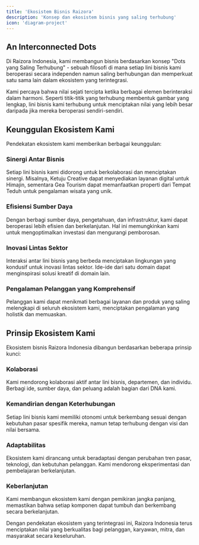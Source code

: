 ```yaml
---
title: 'Ekosistem Bisnis Raizora'
description: 'Konsep dan ekosistem bisnis yang saling terhubung'
icon: 'diagram-project'
---
```


## An Interconnected Dots

Di Raizora Indonesia, kami membangun bisnis berdasarkan konsep "Dots yang Saling Terhubung" - sebuah filosofi di mana setiap lini bisnis kami beroperasi secara independen namun saling berhubungan dan memperkuat satu sama lain dalam ekosistem yang terintegrasi.

Kami percaya bahwa nilai sejati tercipta ketika berbagai elemen berinteraksi dalam harmoni. Seperti titik-titik yang terhubung membentuk gambar yang lengkap, lini bisnis kami terhubung untuk menciptakan nilai yang lebih besar daripada jika mereka beroperasi sendiri-sendiri.

## Keunggulan Ekosistem Kami

Pendekatan ekosistem kami memberikan berbagai keunggulan:

### Sinergi Antar Bisnis
Setiap lini bisnis kami didorong untuk berkolaborasi dan menciptakan sinergi. Misalnya, Ketuju Creative dapat menyediakan layanan digital untuk Himajin, sementara Gea Tourism dapat memanfaatkan properti dari Tempat Teduh untuk pengalaman wisata yang unik.

### Efisiensi Sumber Daya
Dengan berbagi sumber daya, pengetahuan, dan infrastruktur, kami dapat beroperasi lebih efisien dan berkelanjutan. Hal ini memungkinkan kami untuk mengoptimalkan investasi dan mengurangi pemborosan.

### Inovasi Lintas Sektor
Interaksi antar lini bisnis yang berbeda menciptakan lingkungan yang kondusif untuk inovasi lintas sektor. Ide-ide dari satu domain dapat menginspirasi solusi kreatif di domain lain.

### Pengalaman Pelanggan yang Komprehensif
Pelanggan kami dapat menikmati berbagai layanan dan produk yang saling melengkapi di seluruh ekosistem kami, menciptakan pengalaman yang holistik dan memuaskan.

## Prinsip Ekosistem Kami

Ekosistem bisnis Raizora Indonesia dibangun berdasarkan beberapa prinsip kunci:

### Kolaborasi
Kami mendorong kolaborasi aktif antar lini bisnis, departemen, dan individu. Berbagi ide, sumber daya, dan peluang adalah bagian dari DNA kami.

### Kemandirian dengan Keterhubungan
Setiap lini bisnis kami memiliki otonomi untuk berkembang sesuai dengan kebutuhan pasar spesifik mereka, namun tetap terhubung dengan visi dan nilai bersama.

### Adaptabilitas
Ekosistem kami dirancang untuk beradaptasi dengan perubahan tren pasar, teknologi, dan kebutuhan pelanggan. Kami mendorong eksperimentasi dan pembelajaran berkelanjutan.

### Keberlanjutan
Kami membangun ekosistem kami dengan pemikiran jangka panjang, memastikan bahwa setiap komponen dapat tumbuh dan berkembang secara berkelanjutan.

Dengan pendekatan ekosistem yang terintegrasi ini, Raizora Indonesia terus menciptakan nilai yang berkualitas bagi pelanggan, karyawan, mitra, dan masyarakat secara keseluruhan.